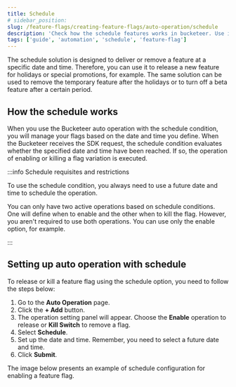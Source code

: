```yaml
---
title: Schedule
# sidebar_position:
slug: /feature-flags/creating-feature-flags/auto-operation/schedule
description: 'Check how the schedule features works in bucketeer. Use it to release or remove a flag variation.'
tags: ['guide', 'automation', 'schedule', 'feature-flag']
---
```



The schedule solution is designed to deliver or remove a feature at a specific date and time. Therefore, you can use it to release a new feature for holidays or special promotions, for example. The same solution can be used to remove the temporary feature after the holidays or to turn off a beta feature after a certain period.

## How the schedule works

When you use the Bucketeer auto operation with the schedule condition, you will manage your flags based on the date and time you define. When the Bucketeer receives the SDK request, the schedule condition evaluates whether the specified date and time have been reached. If so, the operation of enabling or killing a flag variation is executed. 

:::info Schedule requisites and restrictions

To use the schedule condition, you always need to use a future date and time to schedule the operation.  

You can only have two active operations based on schedule conditions. One will define when to enable and the other when to kill the flag. However, you aren't required to use both operations. You can use only the enable option, for example.

:::

## Setting up auto operation with schedule

To release or kill a feature flag using the schedule option, you need to follow the steps below:

1. Go to the **Auto Operation** page.
2. Click the **+ Add** button.
3. The operation setting panel will appear. Choose the **Enable** operation to release or **Kill Switch** to remove a flag.
4. Select **Schedule**.
5. Set up the date and time. Remember, you need to select a future date and time.
6. Click **Submit**. 

The image below presents an example of schedule configuration for enabling a feature flag.

<CenteredImg
  imgURL="img/feature-flags/auto-ops-rules/schedule-condition-v3.png"
  alt="Create an enable operation using schedule"
  wSize="400px"
  borderWidth="1px"
/>